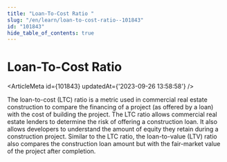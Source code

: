 ```yaml
---
title: "Loan-To-Cost Ratio "
slug: "/en/learn/loan-to-cost-ratio--101843"
id: "101843"
hide_table_of_contents: true
---
```



# Loan-To-Cost Ratio 

<ArticleMeta id={101843} updatedAt={'2023-09-26 13:58:58'} />
<div className='border-solid border-b border-t-0 my-4 border-[var(--ifm-color-gray-300)]' />

The loan-to-cost (LTC) ratio is a metric used in commercial real estate construction to compare the financing of a project (as offered by a loan) with the cost of building the project. The LTC ratio allows commercial real estate lenders to determine the risk of offering a construction loan. It also allows developers to understand the amount of equity they retain during a construction project. Similar to the LTC ratio, the loan-to-value (LTV) ratio also compares the construction loan amount but with the fair-market value of the project after completion.
